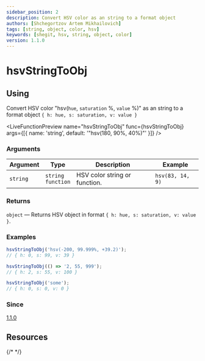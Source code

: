 ```yaml
---
sidebar_position: 2
description: Convert HSV color as an string to a format object
authors: [Shchegortzov Artem Mikhailovich]
tags: [string, object, color, hsv]
keywords: [shegit, hsv, string, object, color]
version: 1.1.0
---
```



# hsvStringToObj

## Using

Convert HSV color "hsv(`hue`, `saturation` %, `value` %)" as an string to a format object `{ h: hue, s: saturation, v: value }`

<LiveFunctionPreview
  name="hsvStringToObj"
  func={hsvStringToObj}
  args={[{ name: 'string', default: '"hsv(180, 90%, 40%)"' }]}
/>

### Arguments

| Argument | Type                       | Description                   | Example          |
| -------- | -------------------------- | ----------------------------- | ---------------- |
| `string` | `string` <br /> `function` | HSV color string or function. | `hsv(83, 14, 9)` |

### Returns

`object` — Returns HSV object in format `{ h: hue, s: saturation, v: value }`.

### Examples

```js
hsvStringToObj('hsv(-200, 99.999%, +39.2)');
// { h: 0, s: 99, v: 39 }

hsvStringToObj(() => '2, 55, 999');
// { h: 2, s: 55, v: 100 }

hsvStringToObj('some');
// { h: 0, s: 0, v: 0 }
```

### Since

[1.1.0](https://www.npmjs.com/package/shegit/v/1.1.0)

## Resources

<div style={{ display: 'flex', gap: 20 }}>
  <GitHubResourceButton link="https://github.com/or-temka/shegit/tree/dev-v1.1.0/src/functions/colors/utility/hsvStringToObj" />
  {/* <CodeSandboxResourceButton link="https://codesandbox.io/p/sandbox/rgbarraytoobj-rppnwn" /> */}
</div>
